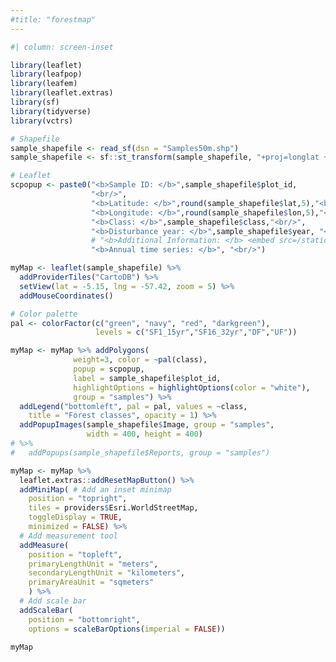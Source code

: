 ```yaml
---
#title: "forestmap"
---
```


```r
#| column: screen-inset

library(leaflet)
library(leafpop)
library(leafem)
library(leaflet.extras)
library(sf)
library(tidyverse)
library(vctrs)

# Shapefile
sample_shapefile <- read_sf(dsn = "Samples50m.shp")
sample_shapefile <- sf::st_transform(sample_shapefile, "+proj=longlat +datum=WGS84")

# Leaflet
scpopup <- paste0("<b>Sample ID: </b>",sample_shapefile$plot_id,
                  "<br/>",
                  "<b>Latitude: </b>",round(sample_shapefile$lat,5),"<br/>",
                  "<b>Longitude: </b>",round(sample_shapefile$lon,5),"<br/>",
                  "<b>Class: </b>",sample_shapefile$class,"<br/>",
                  "<b>Disturbance year: </b>",sample_shapefile$year, "<br/>",
                  # "<b>Additional Information: </b> <embed src=/static/",sample_shapefile$Reports, "<br/>",
                  "<b>Annual time series: </b>", "<br/>")

myMap <- leaflet(sample_shapefile) %>% 
  addProviderTiles("CartoDB") %>% 
  setView(lat = -5.15, lng = -57.42, zoom = 5) %>%
  addMouseCoordinates()

# Color palette
pal <- colorFactor(c("green", "navy", "red", "darkgreen"),
                   levels = c("SF1_15yr","SF16_32yr","DF","UF"))

myMap <- myMap %>% addPolygons(
              weight=3, color = ~pal(class),
              popup = scpopup,
              label = sample_shapefile$plot_id,
              highlightOptions = highlightOptions(color = "white"),
              group = "samples") %>%
  addLegend("bottomleft", pal = pal, values = ~class,
    title = "Forest classes", opacity = 1) %>%
  addPopupImages(sample_shapefile$Image, group = "samples",
                 width = 400, height = 400) 
# %>%
#   addPopups(sample_shapefile$Reports, group = "samples")

myMap <- myMap %>% 
  leaflet.extras::addResetMapButton() %>% 
  addMiniMap( # Add an inset minimap
    position = "topright",
    tiles = providers$Esri.WorldStreetMap,
    toggleDisplay = TRUE,
    minimized = FALSE) %>%
  # Add measurement tool
  addMeasure(
    position = "topleft",
    primaryLengthUnit = "meters",
    secondaryLengthUnit = "kilometers",
    primaryAreaUnit = "sqmeters"
    ) %>%
  # Add scale bar
  addScaleBar(
    position = "bottomright",
    options = scaleBarOptions(imperial = FALSE))
  
myMap
  
```

